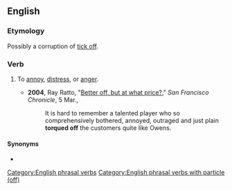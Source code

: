 ==English==

===Etymology===
Possibly a corruption of [[tick off]].

===Verb===
{{en-verb|torques off|torquing off|torqued off}}

# {{lb|en|chiefly|US|transitive|idiomatic}} To [[annoy]], [[distress]], or [[anger]].
#* '''2004''', Ray Ratto, "[http://www.sfgate.com/cgi-bin/article.cgi?f=/c/a/2004/03/05/SPGI55F1HC1.DTL Better off, but at what price?]," ''San Francisco Chronicle'', 5 Mar.,
#*: It is hard to remember a talented player who so comprehensively bothered, annoyed, outraged and just plain '''torqued off''' the customers quite like Owens.

====Synonyms====
* {{l|en|piss off}}

[[Category:English phrasal verbs]]
[[Category:English phrasal verbs with particle (off)]]